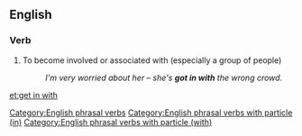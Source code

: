 ==English==

===Verb===
{{en-verb|head=[[get]] [[in]] [[with]]|gets in with|getting in with|got in with|(''UK'') '''[[got in with]]''', (''US'') '''[[gotten in with]]'''}}

# To become involved or associated with (especially a group of people)
#:''I'm very worried about her &ndash; she's '''got in with''' the wrong crowd.''

[[Category:English phrasal verbs]]
[[Category:English phrasal verbs with particle (in)]]
[[Category:English phrasal verbs with particle (with)]]

[[et:get in with]]